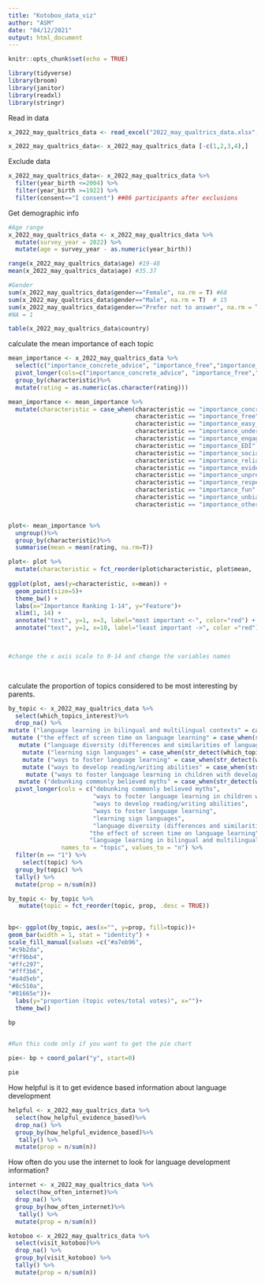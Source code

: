 ```yaml
---
title: "Kotoboo_data_viz"
author: "ASM"
date: "04/12/2021"
output: html_document
---
```


```r
knitr::opts_chunk$set(echo = TRUE)

library(tidyverse)
library(broom)
library(janitor)
library(readxl)
library(stringr)

```


Read in data
```r
x_2022_may_qualtrics_data <- read_excel("2022_may_qualtrics_data.xlsx", col_names=c("start_date", "end_date", "status", "progress", "duration_s", "finished", "recorded_date", "response_id","distribution_channel", "user_language", "recaptcha_score","consent", "year_birth", "gender","country", "caregiver_type","visit_kotoboo", "how_helpful_evidence_based", "how_often_internet","which_topics_interest","importance_concrete_advice", "importance_free","importance_easy_to_access", "importance_understandable", "importance_engaging","importance_EDI", "importance_social_media", "importance_reliable","importance_evidence_based", "importance_unpretentious", "importance_respectful","importance_fun", "importance_unbiased", "importance_other","importance_other_text", "participate_in_science", "comic_ideas", "comic_ideas_text", "score", "q_language"))

x_2022_may_qualtrics_data<- x_2022_may_qualtrics_data [-c(1,2,3,4),]
```


Exclude data
```r
x_2022_may_qualtrics_data<- x_2022_may_qualtrics_data %>%
  filter(year_birth <=2004) %>%
  filter(year_birth >=1922) %>%
  filter(consent=="I consent") ##86 participants after exclusions
```



Get demographic info
```r


#Age range
x_2022_may_qualtrics_data <- x_2022_may_qualtrics_data %>%
  mutate(survey_year = 2022) %>%
  mutate(age = survey_year - as.numeric(year_birth))

range(x_2022_may_qualtrics_data$age) #19-48
mean(x_2022_may_qualtrics_data$age) #35.37

#Gender
sum(x_2022_may_qualtrics_data$gender=="Female", na.rm = T) #68
sum(x_2022_may_qualtrics_data$gender=="Male", na.rm = T)  # 15
sum(x_2022_may_qualtrics_data$gender=="Prefer not to answer", na.rm = T) #2
#NA = 1

table(x_2022_may_qualtrics_data$country)
```

calculate the mean importance of each topic
```r
mean_importance <- x_2022_may_qualtrics_data %>%
  select(c("importance_concrete_advice", "importance_free","importance_easy_to_access", "importance_understandable", "importance_engaging","importance_EDI", "importance_social_media", "importance_reliable","importance_evidence_based", "importance_unpretentious", "importance_respectful","importance_fun", "importance_unbiased", "importance_other"))%>%
  pivot_longer(cols=c("importance_concrete_advice", "importance_free","importance_easy_to_access", "importance_understandable", "importance_engaging","importance_EDI", "importance_social_media", "importance_reliable","importance_evidence_based", "importance_unpretentious", "importance_respectful","importance_fun", "importance_unbiased", "importance_other"),names_to = "characteristic", values_to= "rating")%>%
  group_by(characteristic)%>% 
  mutate(rating = as.numeric(as.character(rating)))

mean_importance <- mean_importance %>%
  mutate(characteristic = case_when(characteristic == "importance_concrete_advice" ~ "gives concrete advice",
                                    characteristic == "importance_free" ~ "the content is free",
                                    characteristic == "importance_easy_to_access" ~ "it's easy to access",
                                    characteristic == "importance_understandable" ~ "content is understandable",
                                    characteristic == "importance_engaging" ~ "content is engaging",
                                    characteristic == "importance_EDI" ~ "fosters equity, diversity and inclusion",
                                    characteristic == "importance_social_media" ~ "shareable in social media",
                                    characteristic == "importance_reliable" ~ "the information is reliable",
                                    characteristic == "importance_evidence_based" ~ "the content is evidence based",
                                    characteristic == "importance_unpretentious" ~ "the content is unpretentious",
                                    characteristic == "importance_respectful" ~ "the content is respectful",
                                    characteristic == "importance_fun" ~ "the content is fun",
                                    characteristic == "importance_unbiased" ~ "the content is unbiased",
                                    characteristic == "importance_other" ~ "other reason not listed"))


plot<- mean_importance %>%
  ungroup()%>%
  group_by(characteristic)%>%
  summarise(mean = mean(rating, na.rm=T))

plot<- plot %>%
  mutate(characteristic = fct_reorder(plot$characteristic, plot$mean, .desc = T))
 
ggplot(plot, aes(y=characteristic, x=mean)) +
  geom_point(size=5)+
  theme_bw() +
  labs(x="Importance Ranking 1-14", y="Feature")+
  xlim(1, 14) + 
  annotate("text", y=1, x=3, label="most important <-", color="red") +
  annotate("text", y=1, x=10, label="least important ->", color ="red")
  


#change the x axis scale to 0-14 and change the variables names 

 
```



calculate the proportion of topics considered to be most interesting by parents. 
```r
by_topic <- x_2022_may_qualtrics_data %>%
  select(which_topics_interest)%>%
  drop_na() %>%
mutate ("language learning in bilingual and multilingual contexts" = case_when(str_detect(which_topics_interest,"Language learning in bilingual and multilingual contexts") ~ "1", TRUE ~ "0")) %>%
 mutate ("the effect of screen time on language learning" = case_when(str_detect(which_topics_interest,"The effects of screen time on language learning") ~ "1", TRUE ~ "0")) %>%
   mutate ("language diversity (differences and similarities of languages across the world)" = case_when(str_detect(which_topics_interest,"Language diversity") ~ "1", TRUE ~ "0")) %>%
    mutate ("learning sign languages" = case_when(str_detect(which_topics_interest,"Learning sign languages") ~ "1", TRUE ~ "0")) %>%
    mutate ("ways to foster language learning" = case_when(str_detect(which_topics_interest,"Ways to foster language learning") ~ "1", TRUE ~ "0")) %>%
    mutate ("ways to develop reading/writing abilities" = case_when(str_detect(which_topics_interest,"Ways to develop reading") ~ "1", TRUE ~ "0")) %>%
     mutate ("ways to foster language learning in children with developmental disorders" = case_when(str_detect(which_topics_interest,"Ways to foster language learning in children with developmental disorders") ~ "1", TRUE ~ "0")) %>%
   mutate ("debunking commonly believed myths" = case_when(str_detect(which_topics_interest,"Debunking commonly believed myths") ~ "1", TRUE ~ "0")) %>%
  pivot_longer(cols = c("debunking commonly believed myths", 
                        "ways to foster language learning in children with developmental disorders",
                        "ways to develop reading/writing abilities",
                        "ways to foster language learning",
                        "learning sign languages",
                        "language diversity (differences and similarities of languages across the world)",
                       "the effect of screen time on language learning",
                       "language learning in bilingual and multilingual contexts"), 
               names_to = "topic", values_to = "n") %>%
  filter(n == "1") %>%
    select(topic) %>%
  group_by(topic) %>%
  tally() %>%
  mutate(prop = n/sum(n))

by_topic <- by_topic %>%
   mutate(topic = fct_reorder(topic, prop, .desc = TRUE))
 

bp<- ggplot(by_topic, aes(x="", y=prop, fill=topic))+
geom_bar(width = 1, stat = "identity") + 
scale_fill_manual(values =c("#a7eb96",
"#c9b2da",
"#ff9bb4",
"#ffc297",
"#fff3b6",
"#a4d5eb",
"#8c510a",
"#01665e"))+
  labs(y="proportion (topic votes/total votes)", x="")+
  theme_bw()

bp
 

#Run this code only if you want to get the pie chart

pie<- bp + coord_polar("y", start=0)

pie
```


How helpful is it to get evidence based information about language development
```r

helpful <- x_2022_may_qualtrics_data %>%
  select(how_helpful_evidence_based)%>%
  drop_na() %>%
  group_by(how_helpful_evidence_based)%>%
   tally() %>%
  mutate(prop = n/sum(n))


```



How often do you use the internet to look for language development information?
```r
internet <- x_2022_may_qualtrics_data %>%
  select(how_often_internet)%>%
  drop_na() %>%
  group_by(how_often_internet)%>%
   tally() %>%
  mutate(prop = n/sum(n))

```


```r
kotoboo <- x_2022_may_qualtrics_data %>%
  select(visit_kotoboo)%>%
  drop_na() %>%
  group_by(visit_kotoboo) %>%
  tally() %>%
  mutate(prop = n/sum(n))
```

